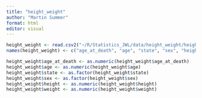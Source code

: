 ```yaml
---
title: "height_weight"
author: "Martin Summer"
format: html
editor: visual
---
```


```r
height_weight <- read.csv2("~/R/Statistics_JWL/data/height_weight/height-weight.csv")
names(height_weight) <- c("age_at_death", "age", "state", "sex", "height", "weight")

height_weight$age_at_death <- as.numeric(height_weight$age_at_death)
height_weight$age <- as.numeric(height_weight$age)
height_weight$state <- as.factor(height_weight$state)
height_weight$sex <- as.factor(height_weight$sex)
height_weight$height <- as.numeric(height_weight$height)
height_weight$weight <- as.numeric(height_weight$weight)

```
